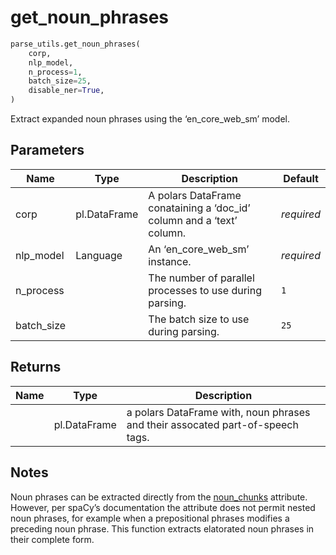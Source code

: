 # get_noun_phrases { #pybiber.parse_utils.get_noun_phrases }

```python
parse_utils.get_noun_phrases(
    corp,
    nlp_model,
    n_process=1,
    batch_size=25,
    disable_ner=True,
)
```

Extract expanded noun phrases using the 'en_core_web_sm' model.

## Parameters {.doc-section .doc-section-parameters}

| Name       | Type         | Description                                                           | Default    |
|------------|--------------|-----------------------------------------------------------------------|------------|
| corp       | pl.DataFrame | A polars DataFrame conataining a 'doc_id' column and a 'text' column. | _required_ |
| nlp_model  | Language     | An 'en_core_web_sm' instance.                                         | _required_ |
| n_process  |              | The number of parallel processes to use during parsing.               | `1`        |
| batch_size |              | The batch size to use during parsing.                                 | `25`       |

## Returns {.doc-section .doc-section-returns}

| Name   | Type         | Description                                                                    |
|--------|--------------|--------------------------------------------------------------------------------|
|        | pl.DataFrame | a polars DataFrame with, noun phrases and their assocated part-of-speech tags. |

## Notes {.doc-section .doc-section-notes}

Noun phrases can be extracted directly from the
[noun_chunks](https://spacy.io/api/doc#noun_chunks)
attribute. However, per spaCy's documentation
the attribute does not permit nested noun phrases,
for example when a prepositional phrases modifies
a preceding noun phrase. This function extracts
elatorated noun phrases in their complete form.